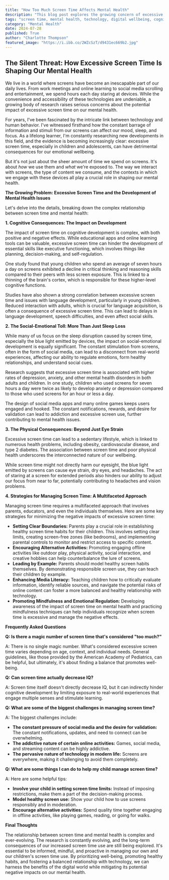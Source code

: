 ```yaml
---
title: "How Too Much Screen Time Affects Mental Health"
description: "This blog post explores the growing concern of excessive screen time and its detrimental effects on mental health. It delves into the cognitive, social-emotional, and physical consequences of excessive screen use, providing insights into how technology can impact our well-being. The post also offers strategies for managing screen time and fostering a healthier relationship with technology."
tags: "screen time, mental health, technology, digital wellbeing, cognitive development, social-emotional development, anxiety, depression, sleep, addiction, physical health, mindfulness, digital detox, technology impact, healthy habits, digital literacy, parenting, children, adolescents, adults"
category: "Mental Health"
date: 2024-07-28
published: True
author: "Charlotte Thompson"
featured_image: "https://i.ibb.co/2WZcSzT/d9431ec669b2.jpg"
---
```


##  The Silent Threat: How Excessive Screen Time Is Shaping Our Mental Health

We live in a world where screens have become an inescapable part of our daily lives.  From work meetings and online learning to social media scrolling and entertainment, we spend hours each day staring at devices.  While the convenience and accessibility of these technologies are undeniable, a growing body of research raises serious concerns about the potential impact of excessive screen time on our mental health. 

For years, I've been fascinated by the intricate link between technology and human behavior.  I've witnessed firsthand how the constant barrage of information and stimuli from our screens can affect our mood, sleep, and focus.  As a lifelong learner, I'm constantly researching new developments in this field, and the evidence is becoming increasingly clear: excessive screen time, especially in children and adolescents, can have detrimental consequences for our emotional wellbeing. 

But it's not just about the sheer amount of time we spend on screens. It's about *how* we use them and *what* we're exposed to. The way we interact with screens, the type of content we consume, and the contexts in which we engage with these devices all play a crucial role in shaping our mental health.

**The Growing Problem: Excessive Screen Time and the Development of Mental Health Issues**

Let's delve into the details, breaking down the complex relationship between screen time and mental health:

**1. Cognitive Consequences:  The Impact on Development**

The impact of screen time on cognitive development is complex, with both positive and negative effects.  While educational apps and online learning tools can be valuable, excessive screen time can hinder the development of essential skills like executive functioning, which involves things like planning, decision-making, and self-regulation.  

One study found that young children who spend an average of seven hours a day on screens exhibited a decline in critical thinking and reasoning skills compared to their peers with less screen exposure. This is linked to a thinning of the brain's cortex, which is responsible for these higher-level cognitive functions. 

Studies have also shown a strong correlation between excessive screen time and issues with language development, particularly in young children.  Reduced interaction with adults, which is crucial for language acquisition, is often a consequence of excessive screen time.  This can lead to delays in language development, speech difficulties, and even affect social skills.

**2. The Social-Emotional Toll:  More Than Just Sleep Loss**

While many of us focus on the sleep disruption caused by screen time, especially the blue light emitted by devices, the impact on social-emotional development is equally significant.  The constant stimulation from screens, often in the form of social media, can lead to a disconnect from real-world experiences, affecting our ability to regulate emotions, form healthy relationships, and understand social cues.

Research suggests that excessive screen time is associated with higher rates of depression, anxiety, and other mental health disorders in both adults and children.  In one study, children who used screens for seven hours a day were twice as likely to develop anxiety or depression compared to those who used screens for an hour or less a day.

The design of social media apps and many online games keeps users engaged and hooked.  The constant notifications, rewards, and desire for validation can lead to addiction and excessive screen use, further contributing to mental health issues.

**3. The Physical Consequences:  Beyond Just Eye Strain**

Excessive screen time can lead to a sedentary lifestyle, which is linked to numerous health problems, including obesity, cardiovascular disease, and type 2 diabetes.  The association between screen time and poor physical health underscores the interconnected nature of our wellbeing.

While screen time might not directly harm our eyesight, the blue light emitted by screens can cause eye strain, dry eyes, and headaches.  The act of staring at a screen for extended periods also hinders our ability to adjust our focus from near to far, potentially contributing to headaches and vision problems.

**4. Strategies for Managing Screen Time:  A Multifaceted Approach**

Managing screen time requires a multifaceted approach that involves parents, educators, and even the individuals themselves.  Here are some key strategies for minimizing the negative impacts of excessive screen time:

* **Setting Clear Boundaries:** Parents play a crucial role in establishing healthy screen time habits for their children.  This involves setting clear limits, creating screen-free zones (like bedrooms), and implementing parental controls to monitor and restrict access to specific content.
* **Encouraging Alternative Activities:**  Promoting engaging offline activities like outdoor play, physical activity, social interaction, and creative hobbies can help counterbalance the lure of screens.
* **Leading by Example:** Parents should model healthy screen habits themselves.  By demonstrating responsible screen use, they can teach their children by example.
* **Enhancing Media Literacy:**  Teaching children how to critically evaluate information, identify reliable sources, and navigate the potential risks of online content can foster a more balanced and healthy relationship with technology.
* **Promoting Mindfulness and Emotional Regulation:**  Developing awareness of the impact of screen time on mental health and practicing mindfulness techniques can help individuals recognize when screen time is excessive and manage the negative effects.

**Frequently Asked Questions**

**Q:  Is there a magic number of screen time that's considered "too much?"**

A: There is no single magic number.  What's considered excessive screen time varies depending on age, context, and individual needs.  General guidelines, like those provided by the American Academy of Pediatrics, can be helpful, but ultimately, it's about finding a balance that promotes well-being.

**Q:  Can screen time actually decrease IQ?**

A:  Screen time itself doesn't directly decrease IQ, but it can indirectly hinder cognitive development by limiting exposure to real-world experiences that engage multiple senses and stimulate learning.  

**Q:  What are some of the biggest challenges in managing screen time?**

A:  The biggest challenges include:

* **The constant pressure of social media and the desire for validation:** The constant notifications, updates, and need to connect can be overwhelming.
* **The addictive nature of certain online activities:**  Games, social media, and streaming content can be highly addictive.
* **The pervasive nature of technology in modern life:** Screens are everywhere, making it challenging to avoid them completely.

**Q:  What are some things I can do to help my child manage screen time?**

A:  Here are some helpful tips:

* **Involve your child in setting screen time limits:**  Instead of imposing restrictions, make them a part of the decision-making process. 
* **Model healthy screen use:**  Show your child how to use screens responsibly and in moderation. 
* **Encourage alternative activities:**  Spend quality time together engaging in offline activities, like playing games, reading, or going for walks.

**Final Thoughts**

The relationship between screen time and mental health is complex and ever-evolving.  The research is constantly evolving, and the long-term consequences of our increased screen time use are still being explored.  It's essential to be informed, mindful, and proactive in managing our own and our children's screen time use.  By prioritizing well-being, promoting healthy habits, and fostering a balanced relationship with technology, we can harness the benefits of the digital world while mitigating its potential negative impacts on our mental health.